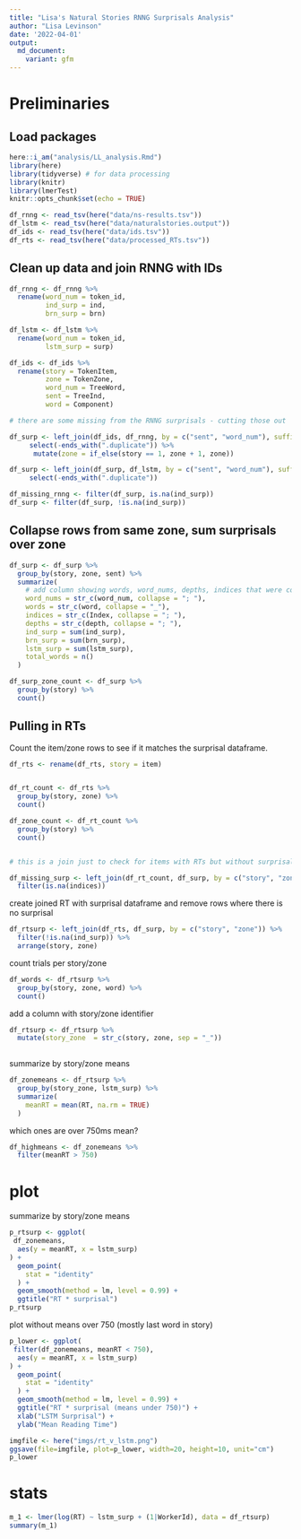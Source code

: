 ```yaml
---
title: "Lisa's Natural Stories RNNG Surprisals Analysis"
author: "Lisa Levinson"
date: '2022-04-01'
output:
  md_document:
    variant: gfm
---
```


# Preliminaries

## Load packages

```r
here::i_am("analysis/LL_analysis.Rmd")
library(here)
library(tidyverse) # for data processing
library(knitr)
library(lmerTest)
knitr::opts_chunk$set(echo = TRUE)
```

```r
df_rnng <- read_tsv(here("data/ns-results.tsv"))
df_lstm <- read_tsv(here("data/naturalstories.output"))
df_ids <- read_tsv(here("data/ids.tsv"))
df_rts <- read_tsv(here("data/processed_RTs.tsv"))
```
 
 
## Clean up data and join RNNG with IDs

```r
df_rnng <- df_rnng %>% 
  rename(word_num = token_id,
         ind_surp = ind,
         brn_surp = brn)

df_lstm <- df_lstm %>% 
  rename(word_num = token_id,
         lstm_surp = surp)

df_ids <- df_ids %>% 
  rename(story = TokenItem,
         zone = TokenZone,
         word_num = TreeWord,
         sent = TreeInd,
         word = Component) 

# there are some missing from the RNNG surprisals - cutting those out

df_surp <- left_join(df_ids, df_rnng, by = c("sent", "word_num"), suffix = c("", ".duplicate")) %>%
 	 select(-ends_with(".duplicate")) %>% 
      mutate(zone = if_else(story == 1, zone + 1, zone))

df_surp <- left_join(df_surp, df_lstm, by = c("sent", "word_num"), suffix = c("", ".duplicate")) %>%
 	 select(-ends_with(".duplicate"))

df_missing_rnng <- filter(df_surp, is.na(ind_surp))
df_surp <- filter(df_surp, !is.na(ind_surp))

```

## Collapse rows from same zone, sum surprisals over zone

```r

df_surp <- df_surp %>% 
  group_by(story, zone, sent) %>% 
  summarize(
    # add column showing words, word_nums, depths, indices that were combined
    word_nums = str_c(word_num, collapse = "; "),
    words = str_c(word, collapse = "_"),
    indices = str_c(Index, collapse = "; "),
    depths = str_c(depth, collapse = "; "),
    ind_surp = sum(ind_surp),
    brn_surp = sum(brn_surp),
    lstm_surp = sum(lstm_surp),
    total_words = n()
  )

df_surp_zone_count <- df_surp %>% 
  group_by(story) %>% 
  count()
```

## Pulling in RTs

Count the item/zone rows to see if it matches the surprisal dataframe. 

```r

df_rts <- rename(df_rts, story = item)


df_rt_count <- df_rts %>% 
  group_by(story, zone) %>% 
  count()

df_zone_count <- df_rt_count %>% 
  group_by(story) %>% 
  count()


# this is a join just to check for items with RTs but without surprisals

df_missing_surp <- left_join(df_rt_count, df_surp, by = c("story", "zone")) %>% 
  filter(is.na(indices))


```

create joined RT with surprisal dataframe and remove rows where there is no surprisal

```r
df_rtsurp <- left_join(df_rts, df_surp, by = c("story", "zone")) %>% 
  filter(!is.na(ind_surp)) %>% 
  arrange(story, zone)

```

count trials per story/zone

```r
df_words <- df_rtsurp %>% 
  group_by(story, zone, word) %>% 
  count()
```
 
add a column with story/zone identifier

```r
df_rtsurp <- df_rtsurp %>% 
  mutate(story_zone  = str_c(story, zone, sep = "_"))
  
```

summarize by story/zone means 

```r
df_zonemeans <- df_rtsurp %>% 
  group_by(story_zone, lstm_surp) %>% 
  summarize(
    meanRT = mean(RT, na.rm = TRUE)
  )

```

which ones are over 750ms mean?

```r
df_highmeans <- df_zonemeans %>% 
  filter(meanRT > 750)

```

 
 
 
# plot

summarize by story/zone means 

```r

p_rtsurp <- ggplot(
 df_zonemeans,
  aes(y = meanRT, x = lstm_surp)
) +
  geom_point(
    stat = "identity"
  ) +
  geom_smooth(method = lm, level = 0.99) +
  ggtitle("RT * surprisal")
p_rtsurp
```

plot without means over 750 (mostly last word in story)

```r

p_lower <- ggplot(
 filter(df_zonemeans, meanRT < 750),
  aes(y = meanRT, x = lstm_surp)
) +
  geom_point(
    stat = "identity"
  ) +
  geom_smooth(method = lm, level = 0.99) +
  ggtitle("RT * surprisal (means under 750)") +
  xlab("LSTM Surprisal") + 
  ylab("Mean Reading Time")

imgfile <- here("imgs/rt_v_lstm.png")
ggsave(file=imgfile, plot=p_lower, width=20, height=10, unit="cm")
p_lower
```

# stats

```r
m_1 <- lmer(log(RT) ~ lstm_surp + (1|WorkerId), data = df_rtsurp)
summary(m_1)
```

